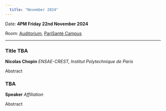 ```yaml
---
  title: "November 2024"
---
```


Date: **4PM Friday 22nd November 2024**

Room: [Auditorium](../psc_rooms.qmd), [PariSanté Campus](https://maps.app.goo.gl/cpFoxoZgbT6HCV6x9)

------------------------------------------------------------------------

### Title TBA

**Nicolas Chopin** *ENSAE-CREST, Institut Polytechnique de Paris*

Abstract

### TBA

**Speaker** *Affiliation*

Abstract
